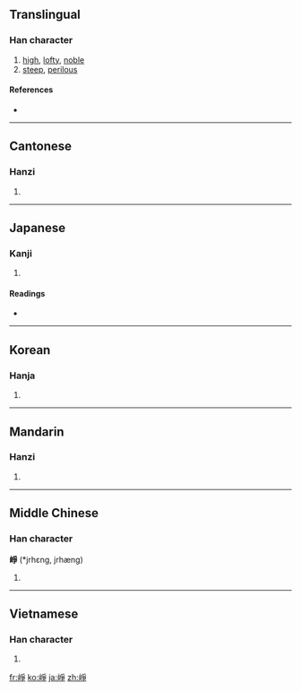 {{also|峥}}
==Translingual==

===Han character===
{{Han char|rn=46|rad=山|as=08|sn=11|four=2275<sub>7</sub>|canj=山月尸木 (UBSD)}}

# [[high]], [[lofty]], [[noble]]
# [[steep]], [[perilous]]

====References====
* {{Han ref|kx=0314.320|dkj=08203|dj=0615.170|hdz=10780.220|uh=5D22|ud=23842|bh=B157|bd=45399}}

----

==Cantonese==

===Hanzi===
{{yue-hanzi|jyut=|y=jang1|sim=峥}}

# {{defn|Cantonese|sort=山08}}

----

==Japanese==

===Kanji===
{{ja-kanji|grade=|rs=山08}}

# {{defn|Japanese|sort=山08}}

====Readings====
* {{ja-readings|on=[[そう]] (sō)|kun=}}

----

==Korean==

===Hanja===
{{ko-hanja|hangeul=쟁|rv=jaeng|mr=chaeng}}

# {{defn|Korean|sort=山08}}

----

==Mandarin==

===Hanzi===
{{cmn-hanzi|sim=峥|pin=[[zhēng]] ([[zheng1]])|wg=cheng<sup>1</sup>}}

# {{defn|Mandarin|sort=山08}}

----

==Middle Chinese==

===Han character===
'''崢''' (*jrhɛng, jrhæng)<!--note: asterisk indicates that this character appears more than four times in the Tang Dynasty corpus of literature-->

# {{defn|Middle Chinese|sort=山08}}

----

==Vietnamese==

===Han character===
{{vi-hantu|[[tranh]], [[chênh]]|rs=山08}}

# {{defn|Vietnamese|sort=山08}}

[[fr:崢]]
[[ko:崢]]
[[ja:崢]]
[[zh:崢]]